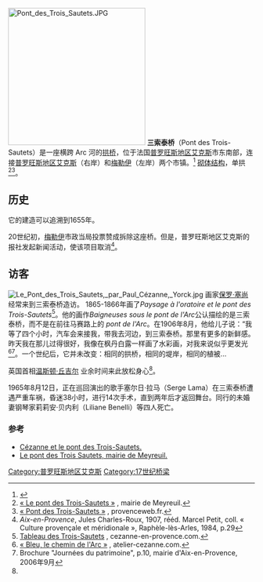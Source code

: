 [[File:Pont_des_Trois_Sautets.JPG|280px]]
'''三索泰桥'''（Pont des Trois-Sautets）是一座横跨 Arc 河的[[拱桥|拱桥]]，位于法国[[普罗旺斯地区艾克斯|普罗旺斯地区艾克斯]]市东南部，连接[[普罗旺斯地区艾克斯|普罗旺斯地区艾克斯]]（右岸）和[[梅勒伊|梅勒伊]]（左岸）两个市镇。<ref>{{Cite web |url=http://www.geoportail.fr/ |title=Géoportail.fr |accessdate=2020-11-07 |archive-date=2010-12-15 |archive-url=https://web.archive.org/web/20101215171356/http://geoportail.fr/ |dead-url=no }}</ref> [[砌体结构|砌体结构]]，单拱<ref name="mairie">[http://www.ville-meyreuil.fr/fr/tourisme/traditions « Le pont des Trois-Sautets »] {{Wayback|url=http://www.ville-meyreuil.fr/fr/tourisme/traditions |date=20181020014125 }}, mairie de Meyreuil.</ref><ref>[http://www.provenceweb.fr/f/bouches/meyreuil/meyreuil.htm « Pont des Trois-Sautets »] {{Wayback|url=http://www.provenceweb.fr/f/bouches/meyreuil/meyreuil.htm |date=20210417150439 }}, provenceweb.fr.</ref>。

==历史==
它的建造可以追溯到1655年。

20世纪初，[[梅勒伊|梅勒伊]]市政当局投票赞成拆除这座桥。但是，普罗旺斯地区艾克斯的报社发起新闻活动，使该项目取消<ref name="jcr29">''Aix-en-Provence'', Jules Charles-Roux, 1907, rééd. Marcel Petit, coll. « Culture provençale et méridionale », Raphèle-lès-Arles, 1984, p.29</ref>。

==访客==
[[File:Le_Pont_des_Trois_Sautets,_par_Paul_Cézanne,_Yorck.jpg|thumb]]
画家[[保罗·塞尚|保罗·塞尚]]经常来到三索泰桥造访。 1865-1866年画了''Paysage à l'oratoire et le pont des Trois-Sautets''<ref>[http://www.cezanne-en-provence.com/decouverte/fr/24.xhtml Tableau des Trois-Sautets] {{Wayback|url=http://www.cezanne-en-provence.com/decouverte/fr/24.xhtml |date=20070929064117 }}, cezanne-en-provence.com.</ref>。他的画作''Baigneuses sous le pont de l'Arc''公认描绘的是三索泰桥，而不是在前往马赛路上的 ''pont de l'Arc''。在1906年8月，他给儿子说：“我等了四个小时，汽车会来接我，带我去河边，到三索泰桥。那里有更多的新鲜感。昨天我在那儿过得很好，我像在枫丹白露一样画了水彩画，对我来说似乎更发光<ref>[http://www.atelier-cezanne.com/france/surlespas-parcours-bleu.htm « Bleu, le chemin de l'Arc »] {{Wayback|url=http://www.atelier-cezanne.com/france/surlespas-parcours-bleu.htm |date=20080724185540 }}, atelier-cezanne.com.</ref><ref name="jdp">Brochure "Journées du patrimoine", p.10, mairie d'Aix-en-Provence, 2006年9月</ref>。一个世纪后，它并未改变：相同的拱桥，相同的堤岸，相同的植被...

英国首相[[温斯顿·丘吉尔|温斯顿·丘吉尔]] 业余时间来此放松身心<ref name="jdp"/>。

1965年8月12日，正在巡回演出的歌手塞尔日·拉马（Serge Lama）在三索泰桥遭遇严重车祸，昏迷38小时，进行14次手术，直到两年后才返回舞台。同行的未婚妻钢琴家莉莉安·贝内利（Liliane Benelli）等四人死亡。

=== 参考 ===
*[http://www.cezanne-en-provence.com/decouverte/fr/24.xhtml Cézanne et le pont des Trois-Sautets.] {{Wayback|url=http://www.cezanne-en-provence.com/decouverte/fr/24.xhtml |date=20070929064117 }}
*[http://www.ville-meyreuil.fr/fr/tourisme/traditions Le pont des Trois Sautets, mairie de Meyreuil.] {{Wayback|url=http://www.ville-meyreuil.fr/fr/tourisme/traditions |date=20181020014125 }}
{{Reflist}}
[[Category:普罗旺斯地区艾克斯|Category:普罗旺斯地区艾克斯]]
[[Category:17世纪桥梁|Category:17世纪桥梁]]